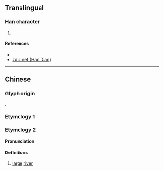 {{character info/new}}
==Translingual==

===Han character===
{{Han char|rn=85|rad=水|as=07|sn=10|four=|canj=EHEJ|ids=⿰氵夆}}

# {{defn|Han|sort=水07}}

====References====
* {{Han ref|kx=0625.050|dkj=17492|dj=1023.040|hdz=31631.040|uh=6D72|ud=28018}}
* [http://www.zdic.net/z/1d/js/6D72.htm zdic.net (Han Dian)]

----

==Chinese==
{{zh-forms}}

===Glyph origin===

{{Han compound|氵|夆|c1=s|c2=p|t1=river|ls=psc}}.

===Etymology 1===
{{zh-see|漨|a}}

===Etymology 2===

====Pronunciation====
{{zh-pron
|m=hóng
|c=
|mc=
|oc=
|ma=
|cat=n
}}

====Definitions====
{{zh-hanzi}}

# [[large]] [[river]]